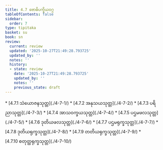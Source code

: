 ```yaml
---
title: 4.7 ဗောဓိပက္ခိယဝဂ္ဂ
tableOfContents: false
sidebar:
  order: 7
type: tipitaka
basket: su
book: sn
review:
  current: review
  updated: '2025-10-27T21:49:28.793725'
  updated_by: ''
  notes: ''
  history:
  - state: review
    date: '2025-10-27T21:49:28.793725'
    updated_by: ''
    notes: ''
    previous_state: draft
---
```



<ReviewStatus review={frontmatter.review} showDetails={true} />

<HypothesisAnnotation frontmatter={frontmatter} />

<DynamicBreadcrumb />



<TableOfContents book="sn" section="4.7">
* [4.7.1 သံယောဇနသုတ္တ](./4-7-1/)
* [4.7.2 အနုသယသုတ္တ](./4-7-2/)
* [4.7.3 ပရိညာသုတ္တ](./4-7-3/)
* [4.7.4 အာသဝက္ခယသုတ္တ](./4-7-4/)
* [4.7.5 ပဌမဖလသုတ္တ](./4-7-5/)
* [4.7.6 ဒုတိယဖလသုတ္တ](./4-7-6/)
* [4.7.7 ပဌမရုက္ခသုတ္တ](./4-7-7/)
* [4.7.8 ဒုတိယရုက္ခသုတ္တ](./4-7-8/)
* [4.7.9 တတိယရုက္ခသုတ္တ](./4-7-9/)
* [4.7.10 စတုတ္ထရုက္ခသုတ္တ](./4-7-10/)
</TableOfContents>